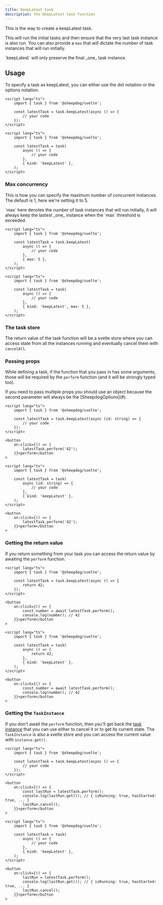 ```yaml
---
title: KeepLatest task
description: the KeepLatest task function
---
```



This is the way to create a keepLatest task.

This will run the initial tasks and then ensure that the very last task instance is also run. You
can also provide a `max` that will dictate the number of task instances that will run initially.

<Aside type="note">`keepLatest` will only preserve the final _one_ task instance.</Aside>

## Usage

To specify a task as keepLatest, you can either use the dot notation or the options notation.

<Tabs syncKey="notation">

<TabItem label="Dot notation">

```svelte
<script lang="ts">
	import { task } from '@sheepdog/svelte';

	const latestTask = task.keepLatest(async () => {
		// your code
	});
</script>
```

</TabItem>

<TabItem label="Options notation">

```svelte
<script lang="ts">
	import { task } from '@sheepdog/svelte';

	const latestTask = task(
		async () => {
			// your code
		},
		{ kind: 'keepLatest' },
	);
</script>
```

</TabItem>

</Tabs>

### Max concurrency

This is how you can specify the maximum number of concurrent instances. The default is 1, here we're
setting it to 5.

<Aside type="note">
	`max` here denotes the number of task instances that will run initially, it will always keep the
	lastest _one_ instance when the `max` threshold is exceeded.
</Aside>

<Tabs syncKey="notation">

<TabItem label="Dot notation">

```svelte
<script lang="ts">
	import { task } from '@sheepdog/svelte';

	const latestTask = task.keepLatest(
		async () => {
			// your code
		},
		{ max: 5 },
	);
</script>
```

</TabItem>

<TabItem label="Options notation">

```svelte
<script lang="ts">
	import { task } from '@sheepdog/svelte';

	const latestTask = task(
		async () => {
			// your code
		},
		{ kind: 'keepLatest', max: 5 },
	);
</script>
```

</TabItem>

</Tabs>

### The task store

The return value of the task function will be a svelte store where you can access state from all the
instances running and eventually cancel them with `cancelAll`.

<LinkCard
	href="/getting-started/usage/#task-structure"
	title="Task structure"
	description="Take a look at the Task structure documentation in our Getting started"
/>

### Passing props

While defining a task, if the function that you pass in has some arguments, those will be required
by the `perform` function (and it will be strongly typed too).

<Aside type="caution">
	If you need to pass multiple props you should use an object because the second parameter will
	always be the [SheepdogOptions](#).
</Aside>

<Tabs syncKey="notation">

<TabItem label="Dot notation">

```svelte
<script lang="ts">
	import { task } from '@sheepdog/svelte';

	const latestTask = task.keepLatest(async (id: string) => {
		// your code
	});
</script>

<button
	on:click={() => {
		latestTask.perform('42');
	}}>perform</button
>
```

</TabItem>

<TabItem label="Options notation">

```svelte
<script lang="ts">
	import { task } from '@sheepdog/svelte';

	const latestTask = task(
		async (id: string) => {
			// your code
		},
		{ kind: 'keepLatest' },
	);
</script>

<button
	on:click={() => {
		latestTask.perform('42');
	}}>perform</button
>
```

</TabItem>

</Tabs>

### Getting the return value

If you return something from your task you can access the return value by awaiting the `perform`
function.

<Tabs syncKey="notation">

<TabItem label="Dot notation">

```svelte
<script lang="ts">
	import { task } from '@sheepdog/svelte';

	const latestTask = task.keepLatest(async () => {
		return 42;
	});
</script>

<button
	on:click={() => {
		const number = await latestTask.perform();
		console.log(number); // 42
	}}>perform</button
>
```

</TabItem>

<TabItem label="Options notation">

```svelte
<script lang="ts">
	import { task } from '@sheepdog/svelte';

	const latestTask = task(
		async () => {
			return 42;
		},
		{ kind: 'keepLatest' },
	);
</script>

<button
	on:click={() => {
		const number = await latestTask.perform();
		console.log(number); // 42
	}}>perform</button
>
```

</TabItem>

</Tabs>

### Getting the `TaskInstance`

If you don't await the `perform` function, then you'll get back the
[task instance](/reference/task-instance) that you can use either to cancel it or to get its current
state. The `TaskInstance` is also a svelte store and you can access the current value with
`instance.get()`.

<Tabs syncKey="notation">

<TabItem label="Dot notation">

```svelte
<script lang="ts">
	import { task } from '@sheepdog/svelte';

	const latestTask = task.keepLatest(async () => {
		// your code
	});
</script>

<button
	on:click={() => {
		const lastRun = latestTask.perform();
		console.log(lastRun.get()); // { isRunning: true, hasStarted: true, ... }
		lastRun.cancel();
	}}>perform</button
>
```

</TabItem>

<TabItem label="Options notation">

```svelte
<script lang="ts">
	import { task } from '@sheepdog/svelte';

	const latestTask = task(
		async () => {
			// your code
		},
		{ kind: 'keepLatest' },
	);
</script>

<button
	on:click={() => {
		lastRun = latestTask.perform();
		console.log(lastRun.get()); // { isRunning: true, hasStarted: true, ... }
		lastRun.cancel();
	}}>perform</button
>
```

</TabItem>

</Tabs>
